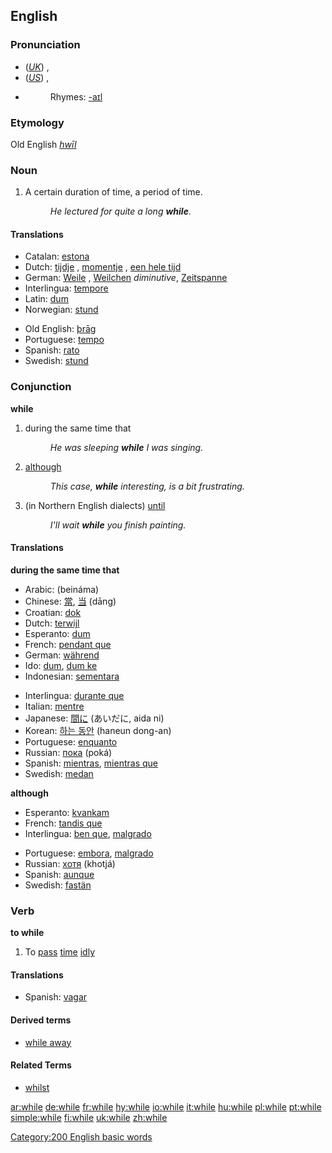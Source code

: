 ==English==

{{rank|people|still|just|143|while|again|also|away}}

===Pronunciation===
*(''[[Received Pronunciation|UK]]'') {{IPA|/waɪl/}}, {{SAMPA|/waIl/}}
*(''[[General American|US]]'') {{IPA|/waɪl/, /ʍaɪl/}}, {{SAMPA|/waIl/, /WaIl/}}
*{{audio|en-us-while.ogg|Audio (US)}}
*:Rhymes: [[Rhymes:English:-aɪl|-aɪl]]

===Etymology===
Old English ''[[hwīl]]''

===Noun===
{{en-noun|-}}

# {{time}} A certain duration of time, a period of time.
#:''He lectured for quite a long '''while'''.''

====Translations====
{{top}}
*Catalan: [[estona]] {{f}}
*Dutch: [[tijdje]] {{n}}, [[momentje]] {{n}}, [[een hele tijd]] {{m}}
*German: [[Weile]] {{f}}, [[Weilchen]] {{n}} ''diminutive'', [[Zeitspanne]] {{f}}
*Interlingua: [[tempore]]
*Latin: [[dum]]
*Norwegian: [[stund]] {{m}}
{{mid}}
*Old English: [[þrag|þrāg]] {{f}}
*Portuguese: [[tempo]] {{m}}
*Spanish: [[rato]] {{m}}
*Swedish: [[stund]]
{{bottom}}

===Conjunction===
'''while'''

# during the same time that
#: ''He was sleeping '''while''' I was singing.''
# [[although]]
#: ''This case, '''while''' interesting, is a bit frustrating.''
# (in Northern English dialects) [[until]]
#: ''I'll wait '''while''' you finish painting.''

====Translations====
'''during the same time that'''
{{top}}
*Arabic: {{ARchar|[[بينما]]}} (beináma)
*Chinese: [[當]], [[当]] (dāng)
*Croatian: [[dok]]
*Dutch: [[terwijl]]
*Esperanto: [[dum]]
*French: [[pendant que]]
*German: [[während]]
*Ido: [[dum]], [[dum ke]]
*Indonesian: [[sementara]]
{{mid}}
*Interlingua: [[durante que]]
*Italian: [[mentre]]
*Japanese: [[間に]] (あいだに, aida ni)
*Korean: [[하는 동안]] (haneun dong-an)
*Portuguese: [[enquanto]]
*Russian: [[пока]] (poká)
*Spanish: [[mientras]], [[mientras que]]
*Swedish: [[medan]]
{{bottom}}

'''although'''
{{top}}
*Esperanto: [[kvankam]]
*French: [[tandis que]]
*Interlingua: [[ben que]], [[malgrado]]
{{mid}}
*Portuguese: [[embora]], [[malgrado]]
*Russian: [[хотя]] (khotjá)
*Spanish: [[aunque]]
*Swedish: [[fastän]]
{{bottom}}

===Verb===
'''to while'''

# To [[pass]] [[time]] [[idly]]

====Translations====
{{top}}
*Spanish: [[vagar]]
{{mid}}
{{bottom}}

====Derived terms====
*[[while away]]

====Related Terms====
*[[whilst]]

[[Category:200 English basic words]]

[[ar:while]]
[[de:while]]
[[fr:while]]
[[hy:while]]
[[io:while]]
[[it:while]]
[[hu:while]]
[[pl:while]]
[[pt:while]]
[[simple:while]]
[[fi:while]]
[[uk:while]]
[[zh:while]]